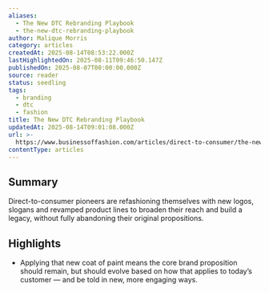 ```yaml
---
aliases:
  - The New DTC Rebranding Playbook
  - the-new-dtc-rebranding-playbook
author: Malique Morris
category: articles
createdAt: 2025-08-14T08:53:22.000Z
lastHighlightedOn: 2025-08-11T09:46:50.147Z
publishedOn: 2025-08-07T00:00:00.000Z
source: reader
status: seedling
tags:
  - branding
  - dtc
  - fashion
title: The New DTC Rebranding Playbook
updatedAt: 2025-08-14T09:01:08.000Z
url: >-
  https://www.businessoffashion.com/articles/direct-to-consumer/the-new-dtc-rebranding-playbook/?utm_source=newsletter_professional_thisweek&utm_medium=email&utm_campaign=This_Week_In_Fashion_080825&utm_content=intro&__readwiseLocation=
contentType: articles
---
```

## Summary

Direct-to-consumer pioneers are refashioning themselves with new logos, slogans and revamped product lines to broaden their reach and build a legacy, without fully abandoning their original propositions.

## Highlights

- Applying that new coat of paint means the core brand proposition should remain, but should evolve based on how that applies to today’s customer — and be told in new, more engaging ways.
